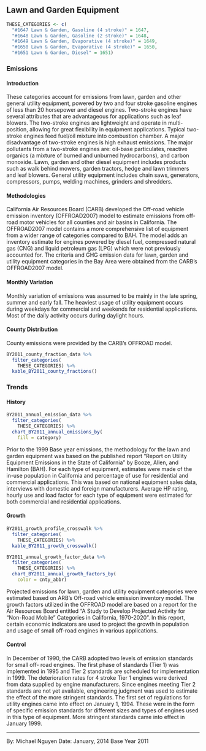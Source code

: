 ## Lawn and Garden Equipment {#mobile-offroad-lawn-garden}

```r
THESE_CATEGORIES <- c(
  "#1647 Lawn & Garden, Gasoline (4 stroke)" = 1647,
  "#1648 Lawn & Garden, Gasoline (2 stroke)" = 1648,
  "#1649 Lawn & Garden, Evaporative (4 stroke)" = 1649,
  "#1650 Lawn & Garden, Evaporative (4 stroke)" = 1650,
  "#1651 Lawn & Garden, Diesel" = 1651)
```

### Emissions

#### Introduction {-}

These categories account for emissions from lawn, garden and other general utility equipment, powered by two and four stroke gasoline engines of less than 20 horsepower and diesel engines. Two-stroke engines have several attributes that are advantageous for applications such as leaf blowers. The two-stroke engines are lightweight and operate in multi-position, allowing for great flexibility in equipment applications. Typical two- stroke engines feed fuel/oil mixture into combustion chamber. A major disadvantage of two-stroke engines is high exhaust emissions. The major pollutants from a two-stroke engines are: oil-base particulates, reactive organics (a mixture of burned and unburned hydrocarbons), and carbon monoxide. Lawn, garden and other diesel equipment includes products such as walk behind mowers, garden tractors, hedge and lawn trimmers and leaf blowers. General utility equipment includes chain saws, generators, compressors, pumps, welding machines, grinders and shredders.

#### Methodologies {-}

California Air Resources Board (CARB) developed the Off-road vehicle emission inventory (OFFROAD2007) model to estimate emissions from off-road motor vehicles for all counties and air basins in California. The OFFROAD2007 model contains a more comprehensive list of equipment from a wider range of categories compared to BAH. The model adds an inventory estimate for engines powered by diesel fuel, compressed natural gas (CNG) and liquid petroleum gas (LPG) which were not previously accounted for. The criteria and GHG emission data for lawn, garden and utility equipment categories in the Bay Area were obtained from the CARB's OFFROAD2007 model.

#### Monthly Variation {-}

Monthly variation of emissions was assumed to be mainly in the late spring, summer and early fall. The heaviest usage of utility equipment occurs during weekdays for commercial and weekends for residential applications. Most of the daily activity occurs during daylight hours.

#### County Distribution {-}

County emissions were provided by the CARB's OFFROAD model.

```r
BY2011_county_fraction_data %>%
  filter_categories(
    THESE_CATEGORIES) %>%
  kable_BY2011_county_fractions()
```

### Trends {#mobile-offroad-lawn-garden-trend}

#### History {-}

```r
BY2011_annual_emission_data %>%
  filter_categories(
    THESE_CATEGORIES) %>%
  chart_BY2011_annual_emissions_by(
    fill = category) 
```

Prior to the 1999 Base year emissions, the methodology for the lawn and garden equipment was based on the published report "Report on Utility Equipment Emissions in the State of California" by Booze, Allen, and Hamilton (BAH). For each type of equipment, estimates were made of the in-use population in California and percentage of use for residential and commercial applications. This was based on national equipment sales data, interviews with domestic and foreign manufacturers. Average HP rating, hourly use and load factor for each type of equipment were estimated for both commercial and residential applications.

#### Growth {-}

```r
BY2011_growth_profile_crosswalk %>%
  filter_categories(
    THESE_CATEGORIES) %>%
  kable_BY2011_growth_crosswalk()
```

```r
BY2011_annual_growth_factor_data %>%
  filter_categories(
    THESE_CATEGORIES) %>%
  chart_BY2011_annual_growth_factors_by(
    color = cnty_abbr) 
```

Projected emissions for lawn, garden and utility equipment categories were estimated based on ARB's Off-road vehicle emission inventory model. The growth factors utilized in the OFFROAD model are based on a report for the Air Resources Board entitled “A Study to Develop Projected Activity for “Non-Road Mobile” Categories in California, 1970-2020”. In this report, certain economic indicators are used to project the growth in population and usage of small off-road engines in various applications.

#### Control {-}

In December of 1990, the CARB adopted two levels of emission standards for small off- road engines. The first phase of standards (Tier 1) was implemented in 1995 and Tier 2 standards are scheduled for implementation in 1999. The deterioration rates for 4 stroke Tier 1 engines were derived from data supplied by engine manufacturers. Since engines meeting Tier 2 standards are not yet available, engineering judgment was used to estimate the effect of the more stringent standards. The first set of regulations for utility engines came into effect on January 1, 1994. These were in the form of specific emission standards for different sizes and types of engines used in this type of equipment. More stringent standards came into effect in January 1999.

***

By: Michael Nguyen 
Date: January, 2014 
Base Year 2011
